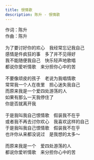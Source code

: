```yaml
---
title: 恨情歌
description: 陈升 - 恨情歌
---
```


作词：陈升<br />作曲：陈升<br /><br />为了要讨好你的欢心　我经常忘记我自己<br />感情是件疯狂的事　多了并不见得好<br />我不能随便我自己　快乐轻声地歌唱<br />都说你爱听情歌　来分担你心中的苦<br /><br />不要像顽皮的孩子　老说为我唱情歌<br />常常我一个人在夜里　担心迷失我自己<br />而原来我是一个爱四处游荡的人<br />如果有那么一天我停住了<br />你是否就离开我<br /><br />于是我叫我自己恨情歌　假装我不在乎<br />或者我不再去讨你欢心　我喜欢这样的自己<br />于是我叫我自己恨情歌　假装我不在乎<br />也许你从来都没说过　是我想的太多～<br /><br />而原来我是一个　爱四处游荡的人<br />都说你爱听情歌　来分担你心中的苦
